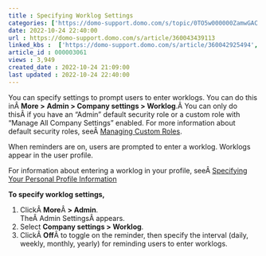 ```yaml
---
title : Specifying Worklog Settings
categories: ['https://domo-support.domo.com/s/topic/0TO5w000000ZamwGAC']
date: 2022-10-24 22:40:00
url : https://domo-support.domo.com/s/article/360043439113
linked_kbs :  ['https://domo-support.domo.com/s/article/360042925494', 'https://domo-support.domo.com/s/knowledge-base', 'https://domo-support.domo.com/s/article/360043439413', 'https://domo-support.domo.com/s/article/360043429953', 'https://domo-support.domo.com/s/article/360043438973', 'https://domo-support.domo.com/s/article/360043439113', 'https://domo-support.domo.com/s/article/360043429933', 'https://domo-support.domo.com/s/article/360043429693', 'https://domo-support.domo.com/s/topic/0TO5w000000ZamwGAC', 'https://domo-support.domo.com/s/article/360043429913']
article_id : 000003061
views : 3,949
created_date : 2022-10-24 21:09:00
last updated : 2022-10-24 22:40:00
---
```




You can specify settings to prompt users to enter worklogs. You can do this inÂ **More >** **Admin > Company settings > Worklog**.Â You can only do thisÂ if you have an "Admin" default security role or a custom role with "Manage All Company Settings" enabled. For more information about default security roles, seeÂ [Managing Custom Roles](..\managing_custom_roles\index.html "Security Role Reference").


When reminders are on, users are prompted to enter a worklog. Worklogs appear in the user profile.


For information about entering a worklog in your profile, seeÂ [Specifying Your Personal Profile Information](..\specifying_your_personal_profile_information\index.html "Specifying Your Personal Profile Information")


**To specify worklog settings,**


1. ClickÂ **More**Â **> Admin**.  
TheÂ Admin SettingsÂ appears.
2. Select **Company settings > Worklog**.
3. ClickÂ **Off**Â to toggle on the reminder, then specify the interval (daily, weekly, monthly, yearly) for reminding users to enter worklogs.
